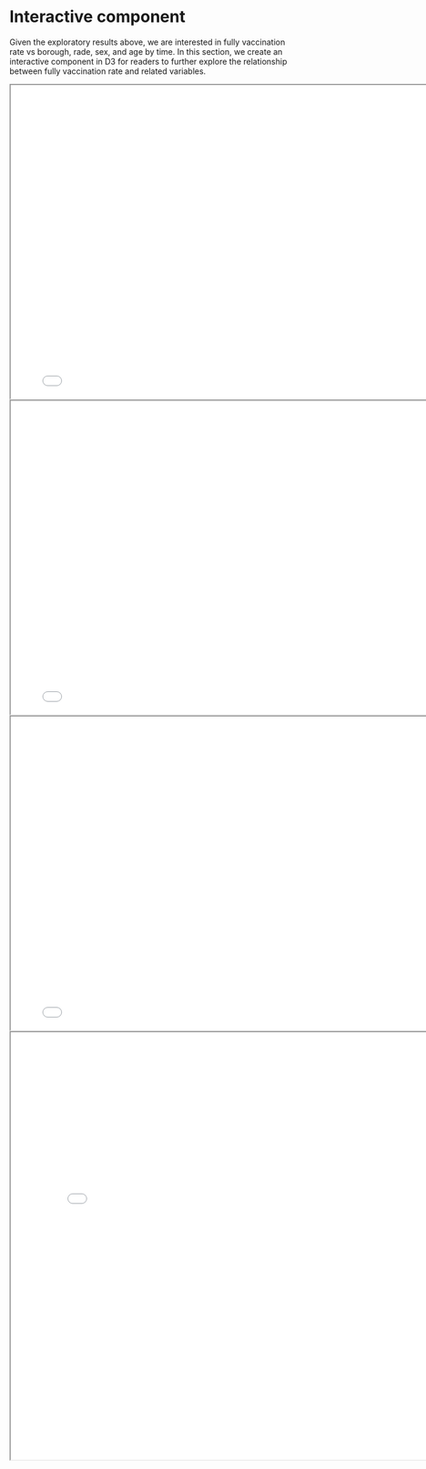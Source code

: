 # Interactive component

Given the exploratory results above, we are interested in fully vaccination rate vs borough, rade, sex, and age by time. In this section, we create an interactive component in D3 for readers to further explore the relationship between fully vaccination rate and related variables.

<iframe src="./html/byboro.html" width="800" height="550">

</iframe>

<iframe src="./html/byrace.html" width="800" height="550">

</iframe>

<iframe src="./html/bysex.html" width="800" height="550">

</iframe>

<iframe src="./html/byage.html" width="800" height="750">

</iframe>
